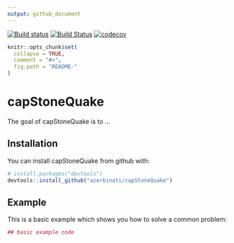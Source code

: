 ```yaml
---
output: github_document
---
```

[![Build status](https://ci.appveyor.com/api/projects/status/ox5o0o2j9alpk2a8/branch/master?svg=true)](https://ci.appveyor.com/project/azerbinati/capstonequake/branch/master)
[![Build Status](https://travis-ci.org/azerbinati/capStoneQuake.svg?branch=master)](https://travis-ci.org/azerbinati/capStoneQuake)
[![codecov](https://codecov.io/gh/azerbinati/capStoneQuake/branch/master/graph/badge.svg)](https://codecov.io/gh/azerbinati/capStoneQuake)

<!-- README.md is generated from README.Rmd. Please edit that file -->

```r
knitr::opts_chunk$set(
  collapse = TRUE,
  comment = "#>",
  fig.path = "README-"
)
```

# capStoneQuake

The goal of capStoneQuake is to ...

## Installation

You can install capStoneQuake from github with:

```r
# install.packages("devtools")
devtools::install_github("azerbinati/capStoneQuake")
```

## Example

This is a basic example which shows you how to solve a common problem:

```r
## basic example code
```

